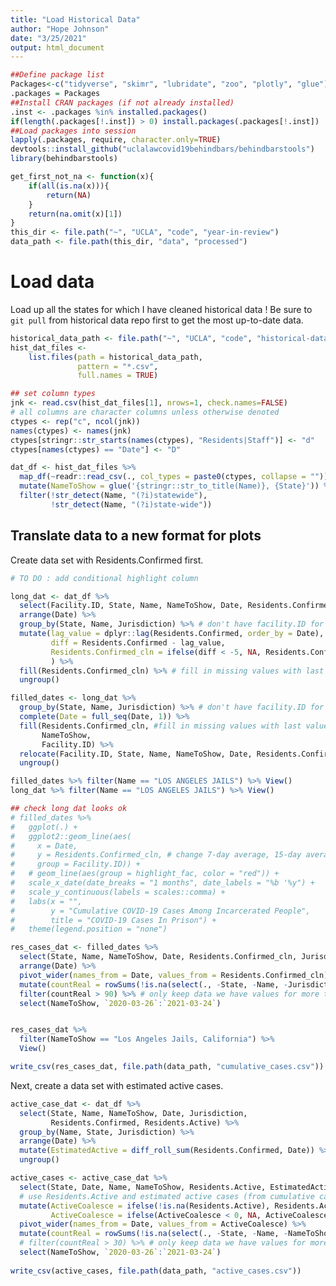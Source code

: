 ```yaml
---
title: "Load Historical Data"
author: "Hope Johnson"
date: "3/25/2021"
output: html_document
---
```


```r
##Define package list
Packages<-c("tidyverse", "skimr", "lubridate", "zoo", "plotly", "glue")
.packages = Packages
##Install CRAN packages (if not already installed)
.inst <- .packages %in% installed.packages()
if(length(.packages[!.inst]) > 0) install.packages(.packages[!.inst])
##Load packages into session 
lapply(.packages, require, character.only=TRUE)
devtools::install_github("uclalawcovid19behindbars/behindbarstools")
library(behindbarstools)

get_first_not_na <- function(x){
    if(all(is.na(x))){
        return(NA)
    }
    return(na.omit(x)[1])
}
this_dir <- file.path("~", "UCLA", "code", "year-in-review")
data_path <- file.path(this_dir, "data", "processed")
```

# Load data

Load up all the states for which I have cleaned historical data ! Be sure to `git pull` from historical data repo first to get the most up-to-date data. 

```r
historical_data_path <- file.path("~", "UCLA", "code", "historical-data", "data")
hist_dat_files <-
    list.files(path = historical_data_path, 
               pattern = "*.csv",
               full.names = TRUE) 

## set column types 
jnk <- read.csv(hist_dat_files[1], nrows=1, check.names=FALSE)
# all columns are character columns unless otherwise denoted
ctypes <- rep("c", ncol(jnk))
names(ctypes) <- names(jnk)
ctypes[stringr::str_starts(names(ctypes), "Residents|Staff")] <- "d"
ctypes[names(ctypes) == "Date"] <- "D"

dat_df <- hist_dat_files %>%
  map_df(~readr::read_csv(., col_types = paste0(ctypes, collapse = ""))) %>%
  mutate(NameToShow = glue('{stringr::str_to_title(Name)}, {State}')) %>%
  filter(!str_detect(Name, "(?i)statewide"),
         !str_detect(Name, "(?i)state-wide")) 
```

## Translate data to a new format for plots

Create data set with Residents.Confirmed first. 

```r
# TO DO : add conditional highlight column

long_dat <- dat_df %>%
  select(Facility.ID, State, Name, NameToShow, Date, Residents.Confirmed, Jurisdiction) %>%
  arrange(Date) %>%
  group_by(State, Name, Jurisdiction) %>% # don't have facility.ID for 100%
  mutate(lag_value = dplyr::lag(Residents.Confirmed, order_by = Date),
         diff = Residents.Confirmed - lag_value,
         Residents.Confirmed_cln = ifelse(diff < -5, NA, Residents.Confirmed) # drops in cumulative cases >5 become NA
         ) %>% 
  fill(Residents.Confirmed_cln) %>% # fill in missing values with last value (above)
  ungroup()

filled_dates <- long_dat %>% 
  group_by(State, Name, Jurisdiction) %>% # don't have facility.ID for 100%
  complete(Date = full_seq(Date, 1)) %>%
  fill(Residents.Confirmed_cln, #fill in missing values with last value (above)
       NameToShow,
       Facility.ID) %>% 
  relocate(Facility.ID, State, Name, NameToShow, Date, Residents.Confirmed, Residents.Confirmed_cln) %>%
  ungroup()

filled_dates %>% filter(Name == "LOS ANGELES JAILS") %>% View()
long_dat %>% filter(Name == "LOS ANGELES JAILS") %>% View()

## check long dat looks ok
# filled_dates %>%
#   ggplot(.) +
#   ggplot2::geom_line(aes(
#     x = Date,
#     y = Residents.Confirmed_cln, # change 7-day average, 15-day average, etc here
#     group = Facility.ID)) +
#   # geom_line(aes(group = highlight_fac, color = "red")) +
#   scale_x_date(date_breaks = "1 months", date_labels = "%b '%y") +
#   scale_y_continuous(labels = scales::comma) +
#   labs(x = "",
#        y = "Cumulative COVID-19 Cases Among Incarcerated People",
#        title = "COVID-19 Cases In Prison") +
#   theme(legend.position = "none")

res_cases_dat <- filled_dates %>%
  select(State, Name, NameToShow, Date, Residents.Confirmed_cln, Jurisdiction) %>%
  arrange(Date) %>%
  pivot_wider(names_from = Date, values_from = Residents.Confirmed_cln) %>%
  mutate(countReal = rowSums(!is.na(select(., -State, -Name, -Jurisdiction, -NameToShow)))) %>%
  filter(countReal > 90) %>% # only keep data we have values for more than 3 months
  select(NameToShow, `2020-03-26`:`2021-03-24`) 


res_cases_dat %>% 
  filter(NameToShow == "Los Angeles Jails, California") %>% 
  View()

write_csv(res_cases_dat, file.path(data_path, "cumulative_cases.csv"))
```

Next, create a data set with estimated active cases.

```r
active_case_dat <- dat_df %>%
  select(State, Name, NameToShow, Date, Jurisdiction, 
         Residents.Confirmed, Residents.Active) %>%
  group_by(Name, State, Jurisdiction) %>%
  arrange(Date) %>%
  mutate(EstimatedActive = diff_roll_sum(Residents.Confirmed, Date)) %>%
  ungroup()

active_cases <- active_case_dat %>% 
  select(State, Date, Name, NameToShow, Residents.Active, EstimatedActive) %>%
  # use Residents.Active and estimated active cases (from cumulative cases) to get our best active case count
  mutate(ActiveCoalesce = ifelse(!is.na(Residents.Active), Residents.Active, EstimatedActive),
         ActiveCoalesce = ifelse(ActiveCoalesce < 0, NA, ActiveCoalesce)) %>%
  pivot_wider(names_from = Date, values_from = ActiveCoalesce) %>%
  mutate(countReal = rowSums(!is.na(select(., -State, -Name, -NameToShow, -Residents.Active, -EstimatedActive)))) %>%
  # filter(countReal > 30) %>% # only keep data we have values for more than 1 month
  select(NameToShow, `2020-03-26`:`2021-03-24`)
  
write_csv(active_cases, file.path(data_path, "active_cases.csv"))
```
